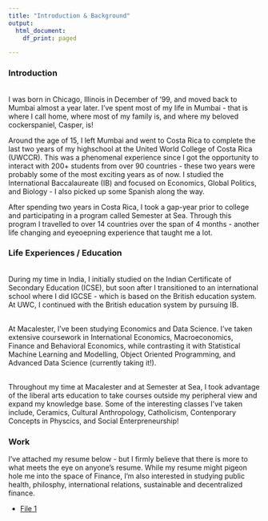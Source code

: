 ```yaml
---
title: "Introduction & Background"
output:   
  html_document: 
    df_print: paged

---
```





### Introduction 

<br> I was born in Chicago, Illinois in December of '99, and moved back to Mumbai almost a year later. I've spent most of my life in Mumbai - that is where I call home, where most of my family is, and where my beloved cockerspaniel, Casper, is! 

Around the age of 15, I left Mumbai and went to Costa Rica to complete the last two years of my highschool at the United World College of Costa Rica (UWCCR). This was a phenomenal experience since I got the opportunity to interact with 200+ students from over 90 countries - these two years were probably some of the most exciting years as of now. I studied the International Baccalaureate (IB) and focused on Economics, Global Politics, and Biology - I also picked up some Spanish along the way.

After spending two years in Costa Rica, I took a gap-year prior to college and participating in a program called Semester at Sea. Through this program I travelled to over 14 countries over the span of 4 months - another life changing and eyeoepning experience that taught me a lot. 



### Life Experiences / Education

<br> During my time in India, I initially studied on the Indian Certificate of Secondary Education (ICSE), but soon after I transitioned to an international school where I did IGCSE - which is based on the British education system. At UWC, I continued with the British education system by pursuing IB. 

<br> At Macalester, I've been studying Economics and Data Science. I've taken extensive coursework in International Economics, Macroeconomics, Finance and Behavioral Economics, while contrasting it with Statistical Machine Learning and Modelling, Object Oriented Programming, and Advanced Data Science (currently taking it!). 

<br> Throughout my time at Macalester and at Semester at Sea, I took advantage of the liberal arts education to take courses outside my peripheral view and expand my knowledge base. Some of the interesting classes I've taken include, Ceramics, Cultural Anthropology, Catholicism, Contenporary Concepts in Physcics, and Social Enterpreneurship! 



### Work 


I've attached my resume below - but I firmly believe that there is more to what meets the eye on anyone's resume. While my resume might pigeon hole me into the space of Finance, I'm also interested in studying public health, philosphy, international relations, sustainable and decentralized finance.


* [File 1](content/Aaron_Salot_Resume.html)  
